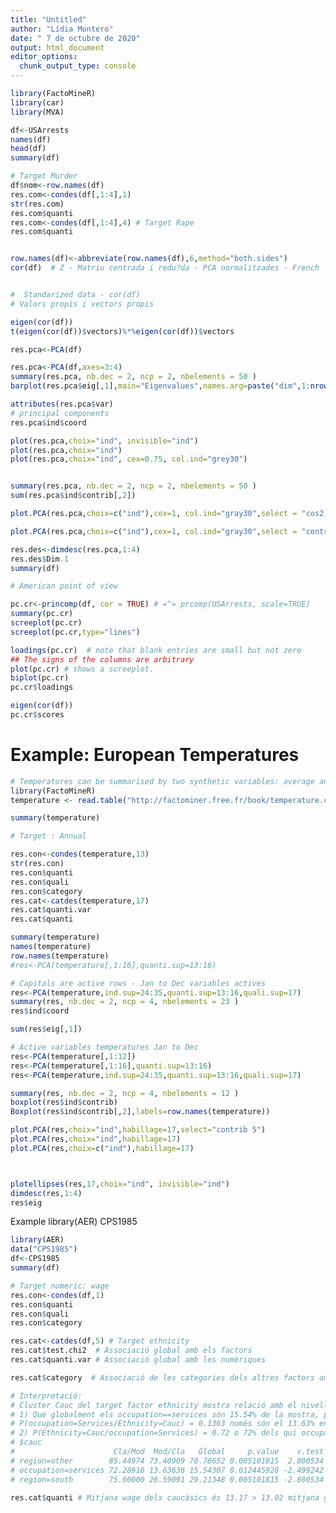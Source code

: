 ---
title: "Untitled"
author: "Lídia Montero"
date: " 7 de octubre de 2020"
output: html_document
editor_options: 
  chunk_output_type: console
---

```{r}
library(FactoMineR)
library(car)
library(MVA)

df<-USArrests
names(df)
head(df)
summary(df)

# Target Murder
df$nom<-row.names(df)
res.com<-condes(df[,1:4],1) 
str(res.com)
res.com$quanti
res.com<-condes(df[,1:4],4) # Target Rape
res.com$quanti


row.names(df)<-abbreviate(row.names(df),6,method="both.sides")
cor(df)  # Z - Matriu centrada i redu?da - PCA normalitzades - French 


#  Standarized data - cor(df)
# Valors propis i vectors propis

eigen(cor(df))
t(eigen(cor(df))$vectors)%*%eigen(cor(df))$vectors

res.pca<-PCA(df)

res.pca<-PCA(df,axes=3:4)
summary(res.pca, nb.dec = 2, ncp = 2, nbelements = 50 )
barplot(res.pca$eig[,1],main="Eigenvalues",names.arg=paste("dim",1:nrow(res.pca$eig)))

attributes(res.pca$var)
# principal components 
res.pca$ind$coord

plot(res.pca,choix="ind", invisible="ind")
plot(res.pca,choix="ind")
plot(res.pca,choix="ind", cex=0.75, col.ind="grey30")


summary(res.pca, nb.dec = 2, ncp = 2, nbelements = 50 )
sum(res.pca$ind$contrib[,2])

plot.PCA(res.pca,choix=c("ind"),cex=1, col.ind="gray30",select = "cos2 5")

plot.PCA(res.pca,choix=c("ind"),cex=1, col.ind="gray30",select = "contrib 5",axes=3:4)

res.des<-dimdesc(res.pca,1:4)
res.des$Dim.1
summary(df)

# American point of view

pc.cr<-princomp(df, cor = TRUE) # =^= prcomp(USArrests, scale=TRUE)
summary(pc.cr)
screeplot(pc.cr)
screeplot(pc.cr,type="lines")

loadings(pc.cr)  # note that blank entries are small but not zero
## The signs of the columns are arbitrary
plot(pc.cr) # shows a screeplot.
biplot(pc.cr)
pc.cr$loadings

eigen(cor(df))
pc.cr$scores


```

# Example: European Temperatures

```{r}
# Temperatures can be summarised by two synthetic variables: average annual temperature and thermal amplitude
library(FactoMineR)
temperature <- read.table("http://factominer.free.fr/book/temperature.csv",header=TRUE,sep=";",dec=".",row.names=1)

summary(temperature)

# Target : Annual

res.con<-condes(temperature,13)
str(res.con)
res.con$quanti
res.con$quali
res.con$category
res.cat<-catdes(temperature,17)
res.cat$quanti.var
res.cat$quanti

summary(temperature)
names(temperature)
row.names(temperature)
#res<-PCA(temperature[,1:16],quanti.sup=13:16)

# Capitals are active rows - Jan to Dec variables actives
res<-PCA(temperature,ind.sup=24:35,quanti.sup=13:16,quali.sup=17)
summary(res, nb.dec = 2, ncp = 4, nbelements = 23 )
res$ind$coord

sum(res$eig[,1]) 

# Active variables temperatures Jan to Dec
res<-PCA(temperature[,1:12])
res<-PCA(temperature[,1:16],quanti.sup=13:16)
res<-PCA(temperature,ind.sup=24:35,quanti.sup=13:16,quali.sup=17)

summary(res, nb.dec = 2, ncp = 4, nbelements = 12 )
boxplot(res$ind$contrib)
Boxplot(res$ind$contrib[,2],labels=row.names(temperature))

plot.PCA(res,choix="ind",habillage=17,select="contrib 5")
plot.PCA(res,choix="ind",habillage=17)
plot.PCA(res,choix=c("ind"),habillage=17)



plotellipses(res,17,choix="ind", invisible="ind")
dimdesc(res,1:4)
res$eig


```

Example library(AER) CPS1985

```{r}
library(AER)
data("CPS1985")
df<-CPS1985
summary(df)

# Target numeric: wage
res.con<-condes(df,1)
res.con$quanti
res.con$quali
res.con$category

res.cat<-catdes(df,5) # Target ethnicity
res.cat$test.chi2  # Associació global amb els factors
res.cat$quanti.var # Associació global amb les numèriques

res.cat$category  # Associació de les categories dels altres factors amb les categories de l'ètnia  

# Interpretació:
# Cluster Cauc del target factor ethnicity mostra relació amb el nivell services de occupation com?
# 1) Que globalment els occupation==services són 15.54% de la mostra, però 
# P(occupation=Services/Ethnicity=Cauc) = 0.1363 només són el 13.63% en el grup dels caucassics
# 2) P(Ethnicity=Cauc/occupation=Services) = 0.72 o 72% dels qui occupation is services són caucàssics
# $cauc
#                      Cla/Mod  Mod/Cla   Global     p.value    v.test
# region=other        85.44974 73.40909 70.78652 0.005101815  2.800534
# occupation=services 72.28916 13.63636 15.54307 0.012445928 -2.499242
# region=south        75.00000 26.59091 29.21348 0.005101815 -2.800534

res.cat$quanti # Mitjana wage dels caucàsics és 13.17 > 13.02 mitjana global de wage

```


